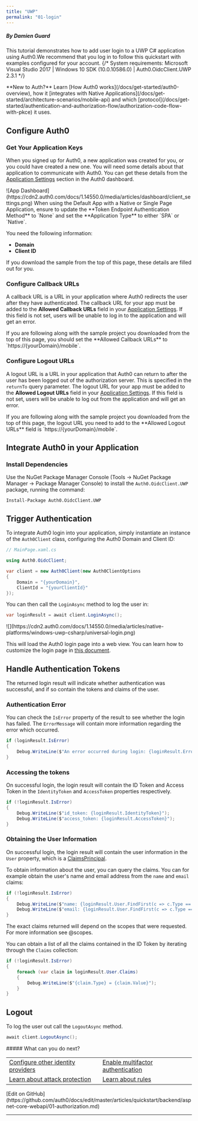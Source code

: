 ```yaml
---
title: "UWP"
permalink: "01-login"
---
```


##### By Damien Guard

This tutorial demonstrates how to add user login to a UWP C# application using Auth0.We recommend that you log in to follow this quickstart with examples configured for your account.
{/* <Card title="View on Github" href="https://github.com/auth0-samples/auth0-uwp-oidc-samples/tree/master/Quickstart/00-Starter-Seed" icon="github">
System requirements: Microsoft Visual Studio 2017 | Windows 10 SDK (10.0.10586.0) | Auth0.OidcClient.UWP 2.3.1
</Card> */}

<Callout icon="file-lines" iconType="regular">
**New to Auth?** Learn [How Auth0 works](/docs/get-started/auth0-overview), how it [integrates with Native Applications](/docs/get-started/architecture-scenarios/mobile-api) and which [protocol](/docs/get-started/authentication-and-authorization-flow/authorization-code-flow-with-pkce) it uses.
</Callout>

## Configure Auth0

### Get Your Application Keys

When you signed up for Auth0, a new application was created for you, or you could have created a new one. You will need some details about that application to communicate with Auth0. You can get these details from the [Application Settings](https://manage.auth0.com/#/applications) section in the Auth0 dashboard.

<Frame>![App Dashboard](https://cdn2.auth0.com/docs/1.14550.0/media/articles/dashboard/client_settings.png)</Frame>

<Callout icon="file-lines" iconType="regular">
When using the Default App with a Native or Single Page Application, ensure to update the **Token Endpoint Authentication Method** to `None` and set the **Application Type** to either `SPA` or `Native`.
</Callout>

You need the following information:

* **Domain**
* **Client ID**

<Callout icon="file-lines" iconType="regular">
If you download the sample from the top of this page, these details are filled out for you.
</Callout>

### Configure Callback URLs

A callback URL is a URL in your application where Auth0 redirects the user after they have authenticated. The callback URL for your app must be added to the **Allowed Callback URLs** field in your [Application Settings](https://manage.auth0.com/#/applications). If this field is not set, users will be unable to log in to the application and will get an error.

<Callout icon="file-lines" iconType="regular">
If you are following along with the sample project you downloaded from the top of this page, you should set the **Allowed Callback URLs** to `https://{yourDomain}/mobile`.
</Callout>

### Configure Logout URLs

A logout URL is a URL in your application that Auth0 can return to after the user has been logged out of the authorization server. This is specified in the `returnTo` query parameter. The logout URL for your app must be added to the **Allowed Logout URLs** field in your [Application Settings](https://manage.auth0.com/#/applications). If this field is not set, users will be unable to log out from the application and will get an error.

<Callout icon="file-lines" iconType="regular">
If you are following along with the sample project you downloaded from the top of this page, the logout URL you need to add to the **Allowed Logout URLs** field is `https://{yourDomain}/mobile`.
</Callout>

## Integrate Auth0 in your Application

### Install Dependencies

Use the NuGet Package Manager Console (Tools -> NuGet Package Manager -> Package Manager Console) to install the `Auth0.OidcClient.UWP` package, running the command:

```
Install-Package Auth0.OidcClient.UWP
```






## Trigger Authentication

To integrate Auth0 login into your application, simply instantiate an instance of the `Auth0Client` class, configuring the Auth0 Domain and Client ID:

```cs lines
// MainPage.xaml.cs

using Auth0.OidcClient;

var client = new Auth0Client(new Auth0ClientOptions
{
    Domain = "{yourDomain}",
    ClientId = "{yourClientId}"
});
```






You can then call the `LoginAsync` method to log the user in:

```cs lines
var loginResult = await client.LoginAsync();
```






<Frame>![](https://cdn2.auth0.com/docs/1.14550.0/media/articles/native-platforms/windows-uwp-csharp/universal-login.png)</Frame>

This will load the Auth0 login page into a web view. You can learn how to customize the login page in [this document](/docs/authenticate/login/auth0-universal-login#simple-customization).

## Handle Authentication Tokens

The returned login result will indicate whether authentication was successful, and if so contain the tokens and claims of the user.

### Authentication Error

You can check the `IsError` property of the result to see whether the login has failed. The `ErrorMessage` will contain more information regarding the error which occurred.

```cs lines
if (loginResult.IsError)
{
    Debug.WriteLine($"An error occurred during login: {loginResult.Error}")
}
```






### Accessing the tokens

On successful login, the login result will contain the ID Token and Access Token in the `IdentityToken` and `AccessToken` properties respectively.

```cs lines
if (!loginResult.IsError)
{
    Debug.WriteLine($"id_token: {loginResult.IdentityToken}");
    Debug.WriteLine($"access_token: {loginResult.AccessToken}");
}
```






### Obtaining the User Information

On successful login, the login result will contain the user information in the `User` property, which is a [ClaimsPrincipal](https://msdn.microsoft.com/en-us/library/system.security.claims.claimsprincipal(v=vs.110).aspx).

To obtain information about the user, you can query the claims. You can for example obtain the user's name and email address from the `name` and `email` claims:

```cs lines
if (!loginResult.IsError)
{
    Debug.WriteLine($"name: {loginResult.User.FindFirst(c => c.Type == "name")?.Value}");
    Debug.WriteLine($"email: {loginResult.User.FindFirst(c => c.Type == "email")?.Value}");
}
```





<Callout icon="file-lines" iconType="regular">
The exact claims returned will depend on the scopes that were requested. For more information see @scopes.
</Callout>

You can obtain a list of all the claims contained in the ID Token by iterating through the `Claims` collection:

```cs lines
if (!loginResult.IsError)
{
    foreach (var claim in loginResult.User.Claims)
    {
        Debug.WriteLine($"{claim.Type} = {claim.Value}");
    }
}
```






## Logout

To log the user out call the `LogoutAsync` method.

```cs lines
await client.LogoutAsync();
```






<Callout icon="file-lines" iconType="regular">
##### What can you do next?
<table>
  <tr>
    <td><a href="/docs/authenticate/identity-providers">Configure other identity providers</a></td>
    <td><a href="/docs/secure/multi-factor-authentication">Enable multifactor authentication</a></td>
  </tr>
  <tr>
    <td><a href="/docs/secure/attack-protection">Learn about attack protection</a></td>
    <td><a href="/docs/customize/rules">Learn about rules</a></td>
  </tr>
</table>
[Edit on GitHub](https://github.com/auth0/docs/edit/master/articles/quickstart/backend/aspnet-core-webapi/01-authorization.md)
</Callout>

---